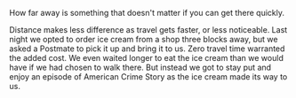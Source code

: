 How far away is something that doesn't matter if you can get there quickly.

Distance makes less difference as travel gets faster, or less noticeable. Last night we opted to order ice cream from a shop three blocks away, but we asked a Postmate to pick it up and bring it to us. Zero travel time warranted the added cost. We even waited longer to eat the ice cream than we would have if we had chosen to walk there. But instead we got to stay put and enjoy an episode of American Crime Story as the ice cream made its way to us.
